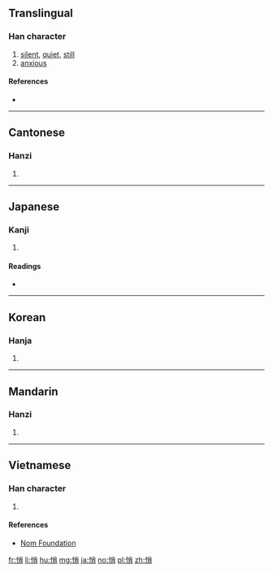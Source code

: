 ==Translingual==

===Han character===
{{Han char|rn=61|rad=心|as=07|sn=10|four=99027|canj=PFB|ids=⿰忄肖}}

# [[silent]], [[quiet]], [[still]]
# [[anxious]]

====References====
* {{Han ref|kx=0386.240|dkj=10627|dj=0718.240|hdz=42303.130|uh=6084|ud=24708|bh=AEA8|bd=44712}}

----

==Cantonese==

===Hanzi===
{{yue-hanzi|jyut=[[ciu2]], [[ciu5]]|y=chiu2, chiu5}}

# {{defn|lang=yue|sort=心07}}

----

==Japanese==

===Kanji===
{{ja-kanji|grade=|rs=心07}}

# {{defn|lang=ja|sort=心07}}

====Readings====
* {{ja-readings|on=[[しょう]] (shō)|kun=[[うれえる]] (ureeru)}}

----

==Korean==

===Hanja===
{{ko-hanja|hangeul=초|eumhun=|rv=cho|mr=ch'o|y=cho}}

# {{defn|lang=ko|sort=心07}}

----

==Mandarin==

===Hanzi===
{{cmn-hanzi|pin=[[qiāo]] ([[qiao1]])|wg=ch'iao<sup>1</sup>}}

# {{defn|lang=cmn|sort=心07}}

----

==Vietnamese==

===Han character===
{{vi-readings|rs=心07|hanviet=[[tiếu]], [[tiêu]], [[tẹo]], [[tiễu]], [[tịu]]}}

# {{defn|lang=vi|sort=心07}}

====References====
* [http://nomfoundation.org/common/nom_details.php?codepoint=6084 Nom Foundation]

[[fr:悄]]
[[li:悄]]
[[hu:悄]]
[[mg:悄]]
[[ja:悄]]
[[no:悄]]
[[pl:悄]]
[[zh:悄]]
